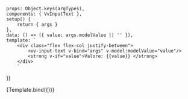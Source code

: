 

<Meta title="Components/InputText" component={VvInputText} />

	props: Object.keys(argTypes),
	components: { VvInputText },
	setup() {
		return { args }
	},
	data: () => ({ value: args.modelValue || '' }),
	template: `
		<div class="flex flex-col justify-between">
			<vv-input-text v-bind="args" v-model:modelValue="value"/>
			<strong v-if="value">Valore: {{value}} </strong> 
		</div>
        `
})

<Canvas>
	<Story
		name="vv-input-text"
		args={{
			text: 'text',
			id: 'vv-input-text',
			name: 'vv-input-text',
			placeholder: 'Prova input',
			label: 'Campo di prova',
			hintLabel: 'Hint label text',
			autocomplete: 'off',
			disabled: false,
			readonly: false,
			valid: false,
			error: false,
			loading: false,
			loadingLabel: 'Ciao sono il loading',
			icon: '',
			iconPosition: null,
			floating: false,
			min: null,
			max: null,
			minlength: null,
			maxlength: null
		}}
		argTypes={{
			id: {
				description: 'Id input element.',
				table: { category: 'Attributes' }
			},
			name: {
				description: 'Nome input element',
				table: { category: 'Attributes' }
			},
			placeholder: {
				description: 'Placeholder input',
				table: { category: 'Attributes' }
			},
			iconPosition: {
				control: {
					type: 'select',
					options: [null, 'left', 'right']
				},
				table: { category: 'Attributes' }
			},
			type: {
				control: {
					type: 'select',
					options: ['text', 'password', 'date', 'datetime-local']
				},
				table: { category: 'Attributes' }
			},
			minlength: {
				description: 'Lunghezza minima testo',
				table: { category: 'Attributes' }
			},
			maxlength: {
				description: 'Lunghezza massima testo',
				table: { category: 'Attributes' }
			},
			min: {
				description: 'Valore minimo',
				table: { category: 'Attributes' }
			},
			max: {
				description: 'Valore massimo',
				table: { category: 'Attributes' }
			}
		}}>
		{Template.bind({})}
	</Story>
</Canvas>
